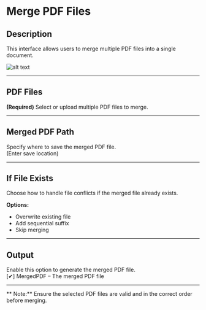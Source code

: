 # Merge PDF Files

## **Description**

This interface allows users to merge multiple PDF files into a single document.

![alt text](../assets/pdf/merge-pdf-files.png)

---

## PDF Files

**(Required)** Select or upload multiple PDF files to merge.  

---

## Merged PDF Path

Specify where to save the merged PDF file.  
(Enter save location)

---

## If File Exists

Choose how to handle file conflicts if the merged file already exists.  

**Options:**

- Overwrite existing file  
- Add sequential suffix  
- Skip merging  

---

## Output

Enable this option to generate the merged PDF file.  
[✔] MergedPDF – The merged PDF file

---

**  Note:** Ensure the selected PDF files are valid and in the correct order before merging.